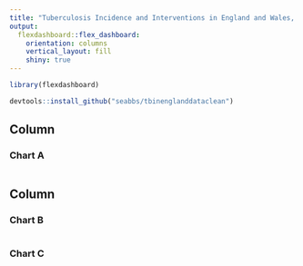 ```yaml
---
title: "Tuberculosis Incidence and Interventions in England and Wales, 1913-2016"
output: 
  flexdashboard::flex_dashboard:
    orientation: columns
    vertical_layout: fill
    shiny: true
---
```


```r
library(flexdashboard)
```

```r
devtools::install_github("seabbs/tbinenglanddataclean")
```

Column {data-width=650}
-----------------------------------------------------------------------

### Chart A

```r

```

Column {data-width=350}
-----------------------------------------------------------------------

### Chart B

```r

```

### Chart C

```r

```

